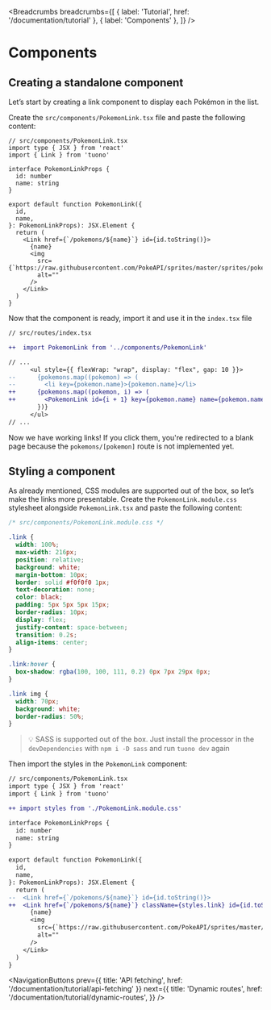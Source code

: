 
<MetaTags
  title="Tuono - Components"
  canonical="https://tuono.dev/documentation/tutorial/components"
  description="Learn how to manage the components in a Tuono codebase"
/>


<Breadcrumbs
  breadcrumbs={[
    { label: 'Tutorial', href: '/documentation/tutorial' },
    { label: 'Components' },
  ]}
/>

# Components

## Creating a standalone component

Let’s start by creating a link component to display each Pokémon in the list.

Create the `src/components/PokemonLink.tsx` file and paste the following content:

```tsx
// src/components/PokemonLink.tsx
import type { JSX } from 'react'
import { Link } from 'tuono'

interface PokemonLinkProps {
  id: number
  name: string
}

export default function PokemonLink({
  id,
  name,
}: PokemonLinkProps): JSX.Element {
  return (
    <Link href={`/pokemons/${name}`} id={id.toString()}>
      {name}
      <img
        src={`https://raw.githubusercontent.com/PokeAPI/sprites/master/sprites/pokemon/${id}.png`}
        alt=""
      />
    </Link>
  )
}
```

Now that the component is ready, import it and use it in the `index.tsx` file

```diff
// src/routes/index.tsx

++  import PokemonLink from '../components/PokemonLink'

// ...
      <ul style={{ flexWrap: "wrap", display: "flex", gap: 10 }}>
--      {pokemons.map((pokemon) => (
--        <li key={pokemon.name}>{pokemon.name}</li>
++      {pokemons.map((pokemon, i) => (
++        <PokemonLink id={i + 1} key={pokemon.name} name={pokemon.name} />
        })}
      </ul>
// ...
```

Now we have working links! If you click them, you're redirected to a blank page because the `pokemons/[pokemon]` route is not implemented yet.

## Styling a component

As already mentioned, CSS modules are supported out of the box, so let’s make the links more presentable.
Create the `PokemonLink.module.css` stylesheet alongside `PokemonLink.tsx` and paste the following content:

```css
/* src/components/PokemonLink.module.css */

.link {
  width: 100%;
  max-width: 216px;
  position: relative;
  background: white;
  margin-bottom: 10px;
  border: solid #f0f0f0 1px;
  text-decoration: none;
  color: black;
  padding: 5px 5px 5px 15px;
  border-radius: 10px;
  display: flex;
  justify-content: space-between;
  transition: 0.2s;
  align-items: center;
}

.link:hover {
  box-shadow: rgba(100, 100, 111, 0.2) 0px 7px 29px 0px;
}

.link img {
  width: 70px;
  background: white;
  border-radius: 50%;
}
```

> 💡 SASS is supported out of the box. Just install the processor in the `devDependencies` with `npm i -D sass` and run `tuono dev` again

Then import the styles in the `PokemonLink` component:

```diff
// src/components/PokemonLink.tsx
import type { JSX } from 'react'
import { Link } from 'tuono'

++ import styles from './PokemonLink.module.css'

interface PokemonLinkProps {
  id: number
  name: string
}

export default function PokemonLink({
  id,
  name,
}: PokemonLinkProps): JSX.Element {
  return (
--  <Link href={`/pokemons/${name}`} id={id.toString()}>
++  <Link href={`/pokemons/${name}`} className={styles.link} id={id.toString()}>
      {name}
      <img
        src={`https://raw.githubusercontent.com/PokeAPI/sprites/master/sprites/pokemon/${id}.png`}
        alt=""
      />
    </Link>
  )
}
```


<NavigationButtons
  prev={{ title: 'API fetching', href: '/documentation/tutorial/api-fetching' }}
  next={{
    title: 'Dynamic routes',
    href: '/documentation/tutorial/dynamic-routes',
  }}
/>
